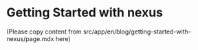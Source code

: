 # Getting Started with nexus

(Please copy content from src/app/en/blog/getting-started-with-nexus/page.mdx here)
